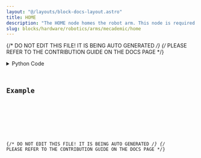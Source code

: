 ```yaml
---
layout: "@/layouts/block-docs-layout.astro"
title: HOME
description: "The HOME node homes the robot arm. This node is required to be run before any other robot arm movement. It is recommended to run this node immediately after \"ACTIVATE\"."
slug: blocks/hardware/robotics/arms/mecademic/home
---
```


{/* DO NOT EDIT THIS FILE! IT IS BEING AUTO GENERATED */}
{/* PLEASE REFER TO THE CONTRIBUTION GUIDE ON THE DOCS PAGE */}


<PythonDocsDisplay docstring={docstring} />
<details>
<summary>Python Code</summary>



<Code code={pythonCode} lang="py" wrap theme="dracula" />

[Find this Flojoy Block on GitHub](https://github.com/flojoy-ai/blocks/blob/main/blocks/HARDWARE/ROBOTICS/ARMS/MECADEMIC/HOME/HOME.py)

</details>

## Example


<GetHelpWidget />


<AppDisplay app={app} blockName="HOME" client:visible />


<Example />

{/* DO NOT EDIT THIS FILE! IT IS BEING AUTO GENERATED */}
{/* PLEASE REFER TO THE CONTRIBUTION GUIDE ON THE DOCS PAGE */}
